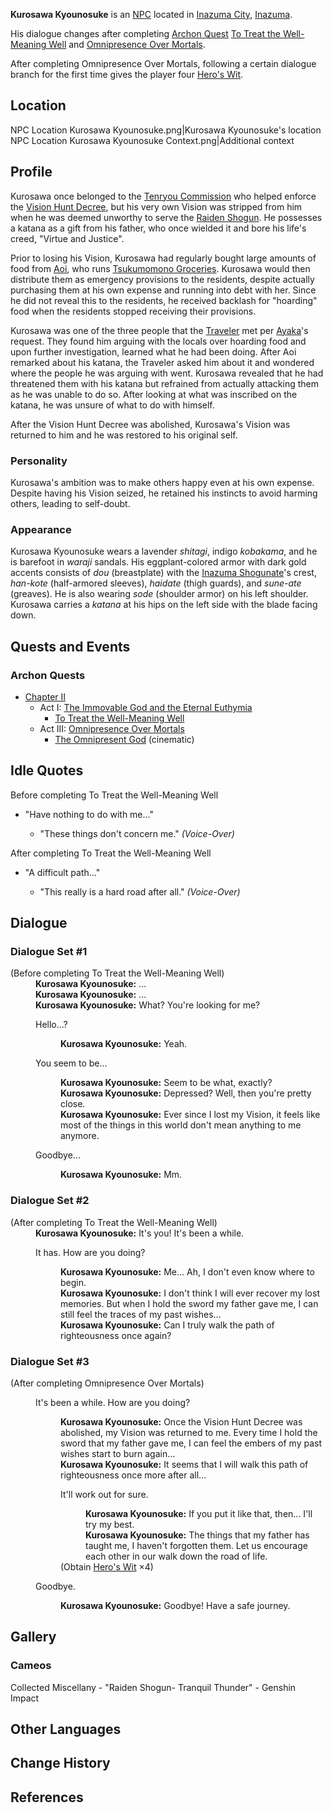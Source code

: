 {{Character Infobox
|type             = NPC
|image            = NPC Kurosawa Kyounosuke.png
|realname         = 
|region           = Inazuma
|affiliation      = 
|title            = Yoriki
|voiceCN          = 
|voiceJP          = 
|dialoguereward   = {{Card|Hero's Wit|4}}
}}
'''Kurosawa Kyounosuke''' {{Lang|ja=黒澤京之介}} is an [[NPC]] located in [[Inazuma City]], [[Inazuma]].

His dialogue changes after completing [[Archon Quest]] [[To Treat the Well-Meaning Well]] and [[Omnipresence Over Mortals]].

After completing Omnipresence Over Mortals, following a certain dialogue branch for the first time gives the player four [[Hero's Wit]].

==Location==
<gallery hideaddbutton="true" captionalign="center">
NPC Location Kurosawa Kyounosuke.png|Kurosawa Kyounosuke's location
NPC Location Kurosawa Kyounosuke Context.png|Additional context
</gallery>

==Profile==
Kurosawa once belonged to the [[Tenryou Commission]] who helped enforce the [[Vision Hunt Decree]], but his very own Vision was stripped from him when he was deemed unworthy to serve the [[Raiden Shogun]]. He possesses a katana as a gift from his father, who once wielded it and bore his life's creed, "Virtue and Justice".<!--voiceover "katana", subtitle "blade" or "sword"-->

Prior to losing his Vision, Kurosawa had regularly bought large amounts of food from [[Aoi]], who runs [[Tsukumomono Groceries]]. Kurosawa would then distribute them as emergency provisions to the residents, despite actually purchasing them at his own expense and running into debt with her. Since he did not reveal this to the residents, he received backlash for "hoarding" food when the residents stopped receiving their provisions.

Kurosawa was one of the three people that the [[Traveler]] met per [[Kamisato Ayaka|Ayaka]]'s request. They found him arguing with the locals over hoarding food and upon further investigation, learned what he had been doing. After Aoi remarked about his katana, the Traveler asked him about it and wondered where the people he was arguing with went. Kurosawa revealed that he had threatened them with his katana but refrained from actually attacking them as he was unable to do so. After looking at what was inscribed on the katana, he was unsure of what to do with himself.

After the Vision Hunt Decree was abolished, Kurosawa's Vision was returned to him and he was restored to his original self.

===Personality===
Kurosawa's ambition was to make others happy even at his own expense. Despite having his Vision seized, he retained his instincts to avoid harming others, leading to self-doubt.

===Appearance===
Kurosawa Kyounosuke wears a  lavender ''shitagi'', indigo ''kobakama'', and he is barefoot in ''waraji'' sandals. His eggplant-colored armor with dark gold accents consists of ''dou'' (breastplate) with the [[Inazuma Shogunate]]'s crest, ''han-kote'' (half-armored sleeves), ''haidate'' (thigh guards), and ''sune-ate'' (greaves). He is also wearing ''sode'' (shoulder armor) on his left shoulder. Kurosawa carries a ''katana'' at his hips on the left side with the blade facing down.

==Quests and Events==
===Archon Quests===
*[[Chapter II]]
**Act I: [[The Immovable God and the Eternal Euthymia]]
***[[To Treat the Well-Meaning Well]]
** Act III: [[Omnipresence Over Mortals]]
*** [[The Omnipresent God]] (cinematic)

==Idle Quotes==
;Before completing To Treat the Well-Meaning Well
*"Have nothing to do with me..."
**{{A|VO Kurosawa Kyounosuke 01.ogg}} "These things don't concern me." ''(Voice-Over)''

;After completing To Treat the Well-Meaning Well
*"A difficult path..."
**{{A|VO Kurosawa Kyounosuke 02.ogg}} "This really is a hard road after all." ''(Voice-Over)''

==Dialogue==
===Dialogue Set #1===
{{Dialogue start}}
;(Before completing To Treat the Well-Meaning Well)
:'''Kurosawa Kyounosuke:''' ...
:'''Kurosawa Kyounosuke:''' ...
:'''Kurosawa Kyounosuke:''' What? You're looking for me?
:{{DIcon}} Hello...?
::'''Kurosawa Kyounosuke:''' Yeah.
:{{DIcon}} You seem to be...
::'''Kurosawa Kyounosuke:''' Seem to be what, exactly?
::'''Kurosawa Kyounosuke:''' Depressed? Well, then you're pretty close.
::'''Kurosawa Kyounosuke:''' Ever since I lost my Vision, it feels like most of the things in this world don't mean anything to me anymore.
:{{DIcon}} Goodbye...
::'''Kurosawa Kyounosuke:''' Mm.
{{Dialogue end}}

===Dialogue Set #2===
{{Dialogue start}}
;(After completing To Treat the Well-Meaning Well)
:'''Kurosawa Kyounosuke:''' It's you! It's been a while.
:{{DIcon}} It has. How are you doing?
::'''Kurosawa Kyounosuke:''' Me... Ah, I don't even know where to begin.
::'''Kurosawa Kyounosuke:''' I don't think I will ever recover my lost memories. But when I hold the sword my father gave me, I can still feel the traces of my past wishes...
::'''Kurosawa Kyounosuke:''' Can I truly walk the path of righteousness once again?
{{Dialogue end}}

===Dialogue Set #3===
{{Dialogue start}}
;(After completing Omnipresence Over Mortals)
:{{DIcon}} It's been a while. How are you doing?
::'''Kurosawa Kyounosuke:''' Once the Vision Hunt Decree was abolished, my Vision was returned to me. Every time I hold the sword that my father gave me, I can feel the embers of my past wishes start to burn again...
::'''Kurosawa Kyounosuke:''' It seems that I will walk this path of righteousness once more after all...
::{{DIcon|Reward}} It'll work out for sure.
:::'''Kurosawa Kyounosuke:''' If you put it like that, then... I'll try my best.
:::'''Kurosawa Kyounosuke:''' The things that my father has taught me, I haven't forgotten them. Let us encourage each other in our walk down the road of life.
::;(Obtain [[Hero's Wit]] ×4)

:{{DIcon}} Goodbye.
::'''Kurosawa Kyounosuke:''' Goodbye! Have a safe journey.
{{Dialogue end}}

<!--
==Trivia==-->

==Gallery==
===Cameos===
<gallery hideaddbutton="true" captionalign="center">
Collected Miscellany - "Raiden Shogun- Tranquil Thunder" - Genshin Impact
</gallery>

==Other Languages==
{{Other Languages|default_hidden=1
|en      = Kurosawa Kyounosuke
|zhs     = 黑泽京之介
|zhs_rm  = Hēizé Jīngzhījiè
|zht     = 黑澤京之介
|zht_rm  = Hēizé Jīngzhījiè
|ja      = 黒澤京之介
|ja_rm   = Kurosawa Kyounosuke
|ko      = 쿠로사와 쿄노스케
|ko_rm   = Kurosawa Kyonoseuke
|es      = Kurosawa Kyounosuke
|fr      = Kurosawa Kyounosuke
|ru      = Куросава Коносукэ
|th      = Kurosawa Kyounosuke
|vi      = Kurosawa Kyounosuke
|de      = Kurosawa Kyounosuke
|id      = Kurosawa Kyounosuke
|pt      = Kurosawa Kyounosuke
}}

==Change History==
{{Change History|2.0}}

==References==
{{Reflist}}